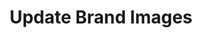 ---
openapi: put /brands/{id}/images
title: Update Brand Images
description: Update the images associated with a brand.
---